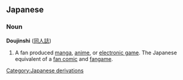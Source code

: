 ==Japanese==
===Noun===
'''Doujinshi''' ([[同人誌]])

#A fan produced [[manga]], [[anime]], or [[electronic game]].  The Japanese equivalent of a [[fan comic]] and [[fangame]].

[[Category:Japanese derivations]]
